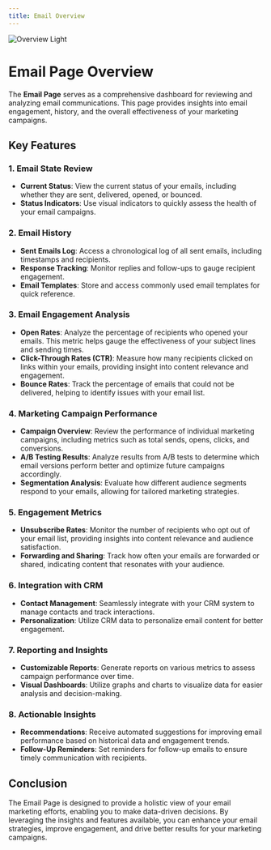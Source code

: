 ```yaml
---
title: Email Overview
---
```


<img
  className="block rounded-2xl shadow-lg"
  src="/images/email-overview-001.png"
  alt="Overview Light"
/>

# Email Page Overview

The **Email Page** serves as a comprehensive dashboard for reviewing and analyzing email communications. This page provides insights into email engagement, history, and the overall effectiveness of your marketing campaigns.

## Key Features

### 1. Email State Review

- **Current Status**: View the current status of your emails, including whether they are sent, delivered, opened, or bounced.
- **Status Indicators**: Use visual indicators to quickly assess the health of your email campaigns.

### 2. Email History

- **Sent Emails Log**: Access a chronological log of all sent emails, including timestamps and recipients.
- **Response Tracking**: Monitor replies and follow-ups to gauge recipient engagement.
- **Email Templates**: Store and access commonly used email templates for quick reference.

### 3. Email Engagement Analysis

- **Open Rates**: Analyze the percentage of recipients who opened your emails. This metric helps gauge the effectiveness of your subject lines and sending times.
- **Click-Through Rates (CTR)**: Measure how many recipients clicked on links within your emails, providing insight into content relevance and engagement.
- **Bounce Rates**: Track the percentage of emails that could not be delivered, helping to identify issues with your email list.

### 4. Marketing Campaign Performance

- **Campaign Overview**: Review the performance of individual marketing campaigns, including metrics such as total sends, opens, clicks, and conversions.
- **A/B Testing Results**: Analyze results from A/B tests to determine which email versions perform better and optimize future campaigns accordingly.
- **Segmentation Analysis**: Evaluate how different audience segments respond to your emails, allowing for tailored marketing strategies.

### 5. Engagement Metrics

- **Unsubscribe Rates**: Monitor the number of recipients who opt out of your email list, providing insights into content relevance and audience satisfaction.
- **Forwarding and Sharing**: Track how often your emails are forwarded or shared, indicating content that resonates with your audience.

### 6. Integration with CRM

- **Contact Management**: Seamlessly integrate with your CRM system to manage contacts and track interactions.
- **Personalization**: Utilize CRM data to personalize email content for better engagement.

### 7. Reporting and Insights

- **Customizable Reports**: Generate reports on various metrics to assess campaign performance over time.
- **Visual Dashboards**: Utilize graphs and charts to visualize data for easier analysis and decision-making.

### 8. Actionable Insights

- **Recommendations**: Receive automated suggestions for improving email performance based on historical data and engagement trends.
- **Follow-Up Reminders**: Set reminders for follow-up emails to ensure timely communication with recipients.

## Conclusion

The Email Page is designed to provide a holistic view of your email marketing efforts, enabling you to make data-driven decisions. By leveraging the insights and features available, you can enhance your email strategies, improve engagement, and drive better results for your marketing campaigns.
